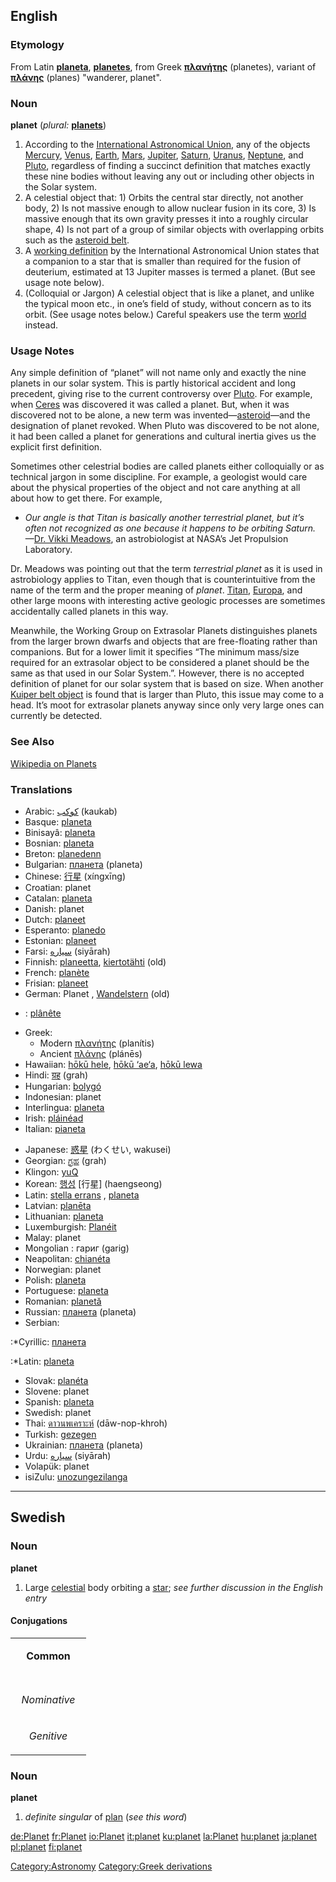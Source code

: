 ==English==

===Etymology===
From Latin '''[[planeta]]''', '''[[planetes]]''', from Greek '''[[:el:πλανήτης|πλανήτης]]''' (planetes), variant of '''[[πλάνης]]''' (planes) "wanderer, planet".

===Noun===
'''planet'''  (''plural:'' '''[[planets]]''')
# According to the [http://www.iau.org/ International Astronomical Union], any of the objects [[Mercury]], [[Venus]], [[Earth]], [[Mars]], [[Jupiter]], [[Saturn]], [[Uranus]], [[Neptune]], and [[Pluto]], regardless of finding a succinct definition that matches exactly these nine bodies without leaving any out or including other objects in the Solar system.
# A celestial object that: 1) Orbits the central star directly, not another body, 2) Is not massive enough to allow nuclear fusion in its core, 3) Is massive enough that its own gravity presses it into a roughly circular shape, 4) Is not part of a group of similar objects with overlapping orbits such as the [[asteroid belt]].
# A [http://www.ciw.edu/IAU/div3/wgesp/definition.html working definition] by the International Astronomical Union states that a companion to a star that is smaller than required for the fusion of deuterium, estimated at 13 Jupiter masses is termed a planet.  (But see usage note below).
# (Colloquial or Jargon) A celestial object that is like a planet, and unlike the typical moon etc., in one&rsquo;s field of study, without concern as to its orbit.  (See usage notes below.)  Careful speakers use the term [[world]] instead.



              <!-- Careful not to be an encyclopedia:
stick with how people use the word planet, not
with the history etc.  Obviously this does tie
into what a planet _is_, since that is the
word's meaning!  But, here I discuss quibbling 
and contravery of the _word_, not the object
itself.  So it belongs here, not Wikipedia. -->




===Usage Notes===
Any simple definition of &ldquo;planet&rdquo; will not name only and exactly the nine planets in our solar system.  This is partly historical accident and long precedent, giving rise to the current controversy over [[Pluto]].  For example, when [[Ceres]] was discovered it was called a planet.  But, when it was discovered not to be alone, a new term was invented&mdash;[[asteroid]]&mdash;and the designation of planet revoked.  When Pluto was discovered to be not alone, it had been called a planet for generations and cultural inertia gives us the explicit first definition.

Sometimes other celestrial bodies are called planets either colloquially or as technical jargon in some discipline.  For example, a geologist would care about the physical properties of the object and not care anything at all about how to get there.  For example,

*''Our angle is that Titan is basically another terrestrial planet, but it&rsquo;s often not recognized as one because it happens to be orbiting Saturn.'' &mdash;[http://www.spacedaily.com/news/saturn-titan-04o.html Dr. Vikki Meadows], an astrobiologist at NASA&rsquo;s Jet Propulsion Laboratory.

Dr. Meadows was pointing out that the term ''terrestrial planet'' as it is used in astrobiology applies to Titan, even though that is counterintuitive from the name of the term and the proper meaning of ''planet''.  [[Titan]], [[Europa]], and other large moons with interesting active geologic processes are sometimes accidentally called planets in this way.

Meanwhile, the Working Group on Extrasolar Planets distinguishes planets from the larger brown dwarfs and objects that are free-floating rather than companions.  But for a lower limit it specifies &ldquo;The minimum mass/size required for an extrasolar object to be considered a planet should be the same as that used in our Solar System.&rdquo;.  However, there is no accepted definition of planet for our solar system that is based on size.  When another [[Kuiper belt object]] is found that is larger than Pluto, this issue may come to a head.  It&rsquo;s moot for extrasolar planets anyway since only very large ones can currently be detected.

===See Also===
[[w:Planets|Wikipedia on Planets]]

===Translations===
{{top}}
*Arabic: [[كوكب]] (kaukab)
*Basque: [[planeta]]
*Binisayâ: [[planeta]]
*Bosnian: [[planeta]] {{f}}
*Breton: [[planedenn]] {{f}}
*Bulgarian: [[планета]] (planeta) {{f}}
*Chinese: [[行星]] (xíngxīng)
*Croatian: planet
*Catalan: [[planeta]] {{f}}
*Danish: planet
*Dutch: [[planeet]] {{f}}
*Esperanto: [[planedo]]
*Estonian: [[planeet]]
*Farsi: [[سياره]] (siyārah)
*Finnish: [[planeetta]], [[kiertotähti]] (old)
*French: [[planète]] {{f}}
*Frisian: [[planeet]]
*German: Planet {{m}}, [[Wandelstern]] {{m}} (old)
*{{gmh}}: [[plânête]] {{m}}
*Greek:
**Modern [[:el:πλανήτης|πλανήτης]] (planítis) {{m}}
**Ancient [[:el:πλάνης|πλάνης]] (plánēs) {{m}}
*Hawaiian: [[hōkū hele]], [[hōkū ‘ae‘a]], [[hōkū lewa]]
*Hindi: [[ग्रह]] (grah)
*Hungarian: [[bolygó]]
*Indonesian: planet
*Interlingua: [[planeta]]
*Irish: [[pláinéad]] {{m}}
*Italian: [[pianeta]] {{m}}
{{mid}}
*Japanese: [[惑星]] (わくせい, wakusei)
*Georgian: [[ಗ್ರಹ]] (grah)
*Klingon: [[yuQ]]
*Korean: [[행성]] [行星] (haengseong)
*Latin: [[stella errans]] {{f}}, [[planeta]] {{m}}
*Latvian: [[planēta]] {{f}}
*Lithuanian: [[planeta]] {{f}}
*Luxemburgish: [[Planéit]] {{m}}
*Malay: planet
*Mongolian : гариг (garig)
*Neapolitan: [[chianéta]] {{m}}
*Norwegian: planet
*Polish: [[planeta]] {{f}}
*Portuguese: [[planeta]]
*Romanian: [[planetă]]
*Russian: [[планета]] (planeta) {{f}}
*Serbian:
:*Cyrillic: [[планета]] {{f}}
:*Latin: [[planeta]] {{f}}
*Slovak: [[planéta]] {{f}}
*Slovene: planet {{m}}
*Spanish: [[planeta]] {{m}}
*Swedish: planet {{c}}
*Thai: [[ดาวนพเคราะห์]] (dāw-nop-khroh)
*Turkish: [[gezegen]]
*Ukrainian: [[планета]] (planeta) {{f}}
*Urdu: [[سياره]] (siyārah)
*Volapük: planet
*isiZulu: [[unozungezilanga]]
{{bottom}}

----

==Swedish==
===Noun===
'''planet'''

# Large [[celestial]] body orbiting a [[star]]; ''see further discussion in the English entry''

====Conjugations====
{| border=1 cellspacing=0 
| bgcolor=#FFFFF0 colspan=5 align=center | '''Common''' 
|- 
|- bgcolor=#FFFFF0 align=center 
! rowspan=2 | 
| colspan=2 width=105 | ''Singular'' 
| colspan=2 | ''Plural'' 
|- bgcolor=#FFFFF0 align=center 
| width=105 | ''Indefinite'' 
| width=105 | ''Definite'' 
| width=105 | ''Indefinite'' 
|  width=105 | ''Definite'' 
|- align=center 
| width=105 bgcolor=#FFFFF0 | ''Nominative'' 
| [[planet]] 
| [[planeten]] 
| [[planeter]] 
| [[planeterna]] 
|- align=center 
| width=105 bgcolor=#FFFFF0 | ''Genitive'' 
| [[planets]] 
| [[planetens]] 
| [[planeters]] 
| [[planeternas]] 
|} 

===Noun===
'''planet'''

# ''definite singular'' of [[plan]] (''see this word'')

[[Category:Astronomy]]
[[Category:Greek derivations]]

[[de:Planet]]
[[fr:Planet]]
[[io:Planet]]
[[it:planet]]
[[ku:planet]]
[[la:Planet]]
[[hu:planet]]
[[ja:planet]]
[[pl:planet]]
[[fi:planet]]